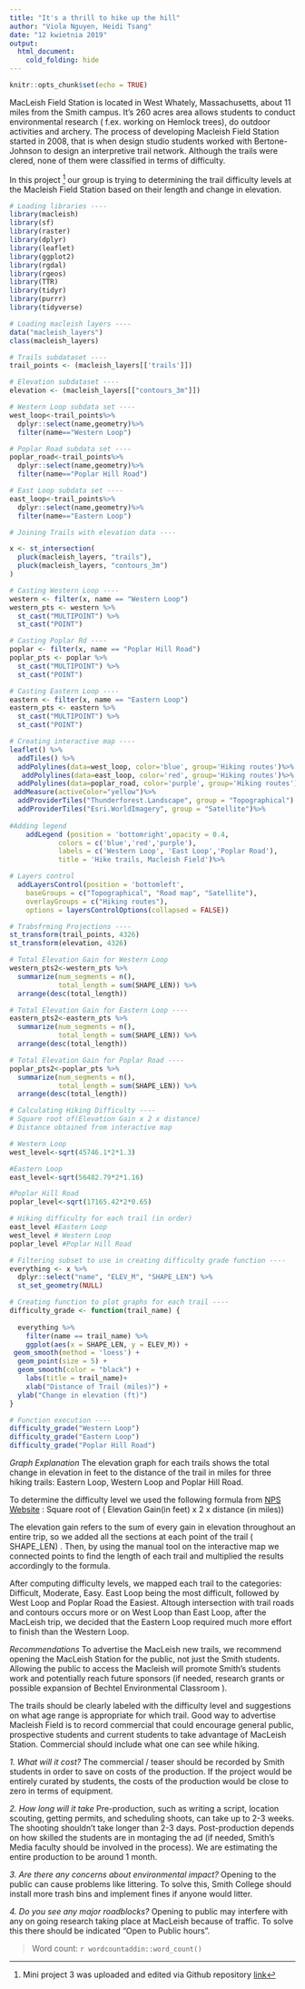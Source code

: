 ```yaml
---
title: "It's a thrill to hike up the hill"
author: "Viola Nguyen, Heidi Tsang"
date: "12 kwietnia 2019"
output: 
  html_document:
    cold_folding: hide
---
```



```r
knitr::opts_chunk$set(echo = TRUE)
```

MacLeish Field Station is located in West Whately, Massachusetts, about 11 miles from the Smith campus. It’s 260 acres area allows students to conduct  environmental research ( f.ex. working on Hemlock trees), do outdoor activities and archery. The process of developing Macleish Field Station started in 2008, that is when design studio students worked with Bertone-Johnson to design an interpretive trail network. Although the trails were clered, none of them were classified in terms of difficulty.

In this project [^1] our group is trying to determining the trail difficulty levels at the Macleish Field Station based on their length and change in elevation.


[^1]: Mini project 3 was uploaded and edited via Github repository [link](https://github.com/tsa-heidi/MP3-SDS192.git)


```r
# Loading libraries ----
library(macleish)
library(sf)
library(raster)
library(dplyr)
library(leaflet)
library(ggplot2)
library(rgdal)
library(rgeos)
library(TTR)
library(tidyr)
library(purrr)
library(tidyverse)
```


```r
# Loading macleish layers ----
data("macleish_layers")
class(macleish_layers)
```


```r
# Trails subdataset ----
trail_points <- (macleish_layers[['trails']])
```


```r
# Elevation subdataset ----
elevation <- (macleish_layers[["contours_3m"]])
```

```r
# Western Loop subdata set ----
west_loop<-trail_points%>%
  dplyr::select(name,geometry)%>%
  filter(name=="Western Loop")
```


```r
# Poplar Road subdata set ----
poplar_road<-trail_points%>%
  dplyr::select(name,geometry)%>%
  filter(name=="Poplar Hill Road")
```

```r
# East Loop subdata set ----
east_loop<-trail_points%>%
  dplyr::select(name,geometry)%>%
  filter(name=="Eastern Loop")
```

```r
# Joining Trails with elevation data ----

x <- st_intersection(
  pluck(macleish_layers, "trails"), 
  pluck(macleish_layers, "contours_3m")
)
```

```r
# Casting Western Loop ----
western <- filter(x, name == "Western Loop")
western_pts <- western %>% 
  st_cast("MULTIPOINT") %>% 
  st_cast("POINT")

```

```r
# Casting Poplar Rd ----
poplar <- filter(x, name == "Poplar Hill Road")
poplar_pts <- poplar %>% 
  st_cast("MULTIPOINT") %>% 
  st_cast("POINT")

```

```r
# Casting Eastern Loop ----
eastern <- filter(x, name == "Eastern Loop")
eastern_pts <- eastern %>% 
  st_cast("MULTIPOINT") %>% 
  st_cast("POINT")

```


```r
# Creating interactive map ----
leaflet() %>% 
  addTiles() %>%
  addPolylines(data=west_loop, color='blue', group='Hiking routes')%>%
   addPolylines(data=east_loop, color='red', group='Hiking routes')%>%
  addPolylines(data=poplar_road, color='purple', group='Hiking routes')%>%
 addMeasure(activeColor="yellow")%>%
  addProviderTiles("Thunderforest.Landscape", group = "Topographical") %>%
  addProviderTiles("Esri.WorldImagery", group = "Satellite")%>%
  
#Adding legend  
    addLegend (position = 'bottomright',opacity = 0.4, 
            colors = c('blue','red','purple'),
            labels = c('Western Loop', 'East Loop','Poplar Road'),
            title = 'Hike trails, Macleish Field')%>%

# Layers control
  addLayersControl(position = 'bottomleft',
    baseGroups = c("Topographical", "Road map", "Satellite"),
    overlayGroups = c("Hiking routes"),
    options = layersControlOptions(collapsed = FALSE))
```

```r
# Trabsfrming Projections ----
st_transform(trail_points, 4326)
st_transform(elevation, 4326)
```


```r
# Total Elevation Gain for Western Loop
western_pts2<-western_pts %>%
  summarize(num_segments = n(), 
            total_length = sum(SHAPE_LEN)) %>%
  arrange(desc(total_length))

```


```r
# Total Elevation Gain for Eastern Loop ----
eastern_pts2<-eastern_pts %>%
  summarize(num_segments = n(), 
            total_length = sum(SHAPE_LEN)) %>%
  arrange(desc(total_length))
```


```r
# Total Elevation Gain for Poplar Road ----
poplar_pts2<-poplar_pts %>%
  summarize(num_segments = n(), 
            total_length = sum(SHAPE_LEN)) %>%
  arrange(desc(total_length))
```


```r
# Calculating Hiking Difficulty ----
# Square root of(Elevation Gain x 2 x distance)
# Distance obtained from interactive map

# Western Loop
west_level<-sqrt(45746.1*2*1.3)

#Eastern Loop
east_level<-sqrt(56482.79*2*1.16)

#Poplar Hill Road
poplar_level<-sqrt(17165.42*2*0.65)

# Hiking difficulty for each trail (in order)
east_level #Eastern Loop
west_level # Western Loop
poplar_level #Poplar Hill Road

```



```r
# Filtering subset to use in creating difficulty grade function ----
everything <- x %>%
  dplyr::select("name", "ELEV_M", "SHAPE_LEN") %>%
  st_set_geometry(NULL)
```


```r
# Creating function to plot graphs for each trail ----
difficulty_grade <- function(trail_name) {
  
  everything %>%
    filter(name == trail_name) %>%
    ggplot(aes(x = SHAPE_LEN, y = ELEV_M)) + 
 geom_smooth(method = 'loess') +
  geom_point(size = 5) +
  geom_smooth(color = "black") +
    labs(title = trail_name)+
    xlab("Distance of Trail (miles)") +
  ylab("Change in elevation (ft)")
}
```

```r
# Function execution ----
difficulty_grade("Western Loop")
difficulty_grade("Eastern Loop")
difficulty_grade("Poplar Hill Road")
```

*Graph Explanation*
The elevation graph for each trails shows the total change in elevation in feet to the distance of the trail in miles for three hiking trails: Eastern Loop, Western Loop and Poplar Hill Road.

To determine the difficulty level we used the following formula from [NPS Website](https://www.nps.gov/shen/planyourvisit/how-to-determine-hiking-difficulty.htm) :
Square root of ( Elevation Gain(in feet) x 2 x distance (in miles))

The elevation gain refers to the sum of every gain in elevation throughout an entire trip, so we added all the sections at each point of the trail ( SHAPE_LEN) . Then, by using the manual tool on the interactive map we connected points to find the length of each trail and multiplied the results accordingly to the formula. 

After computing difficulty levels, we mapped each trail to the categories: Difficult, Moderate, Easy. East Loop being the most difficult, followed by West Loop and Poplar Road the Easiest. Altough intersection with trail roads and contours occurs more or on West Loop than East Loop, after the MacLeish trip, we decided that the Eastern Loop required much more effort to finish than the Western Loop.


*Recommendations*
To advertise the MacLeish new trails, we recommend opening the MacLeish Station for the public, not just the Smith students. Allowing the public to access the Macleish will promote Smith's students work and potentially reach future sponsors (if needed, research grants or possible expansion of Bechtel Environmental Classroom ). 


The trails should be clearly labeled with the difficulty level and suggestions on what age range is appropriate for which trail. Good way to advertise Macleish Field is to record commercial that could encourage general public, prospective students and current students to take advantage of MacLeish Station. Commercial should include what one can see while hiking.


*1.	What will it cost?*
The commercial / teaser should be recorded by Smith students in order to save on costs of the production. If the project would be entirely curated by students, the costs of the production would be close to zero in terms of equipment. 

*2. How long will it take*
Pre-production, such as writing a script, location scouting, getting permits, and scheduling shoots, can take up to 2-3 weeks. The shooting shouldn't take longer than 2-3 days. Post-production depends on how skilled the students are in montaging the ad (if needed, Smith's Media faculty should be involved in the process). We are estimating the entire production to be around 1 month.

*3. Are there any concerns about environmental impact?*
Opening to  the public can cause problems like littering. To solve this, Smith College should install more trash bins and implement fines if anyone would litter.

*4. Do you see any major roadblocks?*
Opening to public may interfere with any on going research taking place at MacLeish because of traffic. To solve this there should be indicated "Open to Public hours".





> Word count: `r wordcountaddin::word_count()`
